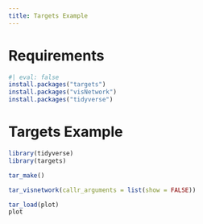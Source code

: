 ```yaml
---
title: Targets Example
---
```


# Requirements

```r
#| eval: false
install.packages("targets")
install.packages("visNetwork")
install.packages("tidyverse")
```

# Targets Example

```r
library(tidyverse)
library(targets)
```

```r
tar_make()
```

```r
tar_visnetwork(callr_arguments = list(show = FALSE))
```


```r
tar_load(plot)
plot
```

